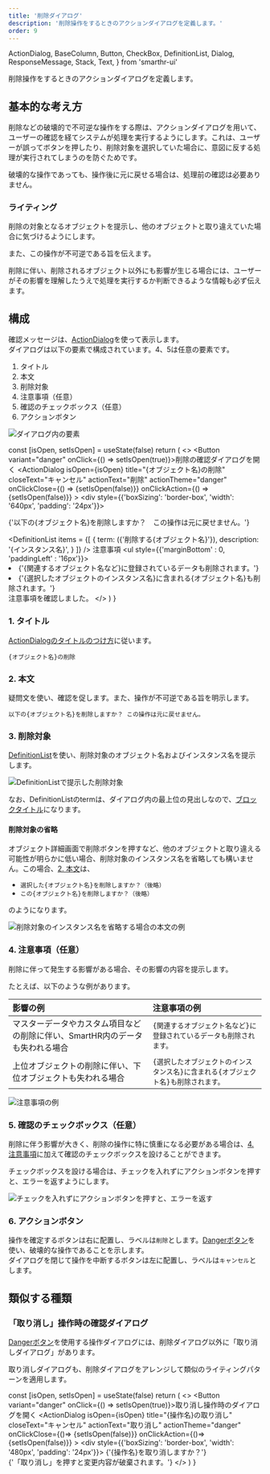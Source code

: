 ```yaml
---
title: '削除ダイアログ'
description: '削除操作をするときのアクションダイアログを定義します。'
order: 9
---
```


  ActionDialog,
  BaseColumn,
  Button,
  CheckBox,
  DefinitionList,
  Dialog,
  ResponseMessage,
  Stack,
  Text,
} from 'smarthr-ui'


削除操作をするときのアクションダイアログを定義します。

## 基本的な考え方
削除などの破壊的で不可逆な操作をする際は、アクションダイアログを用いて、ユーザーの確認を経てシステムが処理を実行するようにします。これは、ユーザーが誤ってボタンを押したり、削除対象を選択していた場合に、意図に反する処理が実行されてしまうのを防ぐためです。

破壊的な操作であっても、操作後に元に戻せる場合は、処理前の確認は必要ありません。

### ライティング
削除の対象となるオブジェクトを提示し、他のオブジェクトと取り違えていた場合に気づけるようにします。

また、この操作が不可逆である旨を伝えます。

削除に伴い、削除されるオブジェクト以外にも影響が生じる場合には、ユーザーがその影響を理解したうえで処理を実行するか判断できるような情報も必ず伝えます。

## 構成

確認メッセージは、[ActionDialog](../../components/dialog#h3-1)を使って表示します。  
ダイアログは以下の要素で構成されています。4、5は任意の要素です。

1. タイトル
2. 本文
3. 削除対象
4. 注意事項（任意）
5. 確認のチェックボックス（任意）
6. アクションボタン

![ダイアログ内の要素](./images/delete-dialog/delete-dialog_components.png)

  const [isOpen, setIsOpen] = useState(false)
  return (
    <>
      <Button variant="danger" onClick={() => setIsOpen(true)}>削除の確認ダイアログを開く</Button>
      <ActionDialog
        isOpen={isOpen}
        title="{オブジェクト名}の削除"
        closeText="キャンセル"
        actionText="削除"
        actionTheme="danger"
        onClickClose={() => {setIsOpen(false)}}
        onClickAction={() => {setIsOpen(false)}}
      >
        <div style={{'boxSizing': 'border-box', 'width': '640px', 'padding': '24px'}}>
          <Stack gap={1.5}>
            <p>
            {'以下の{オブジェクト名}を削除しますか？　この操作は元に戻せません。'}
            </p>
            <DefinitionList 
              items = {[
                {
                  term: (<Text styleType="blockTitle" color="TEXT_BLACK">{'削除する{オブジェクト名}'}</Text>),
                  description: '{インスタンス名}',
                }
              ]}
            />
            <Stack gap={0.5}>
              <BaseColumn>
                <ResponseMessage type="warning"><Text weight="bold">注意事項</Text></ResponseMessage>
                <ul style={{'marginBottom' : 0, 'paddingLeft' : '16px'}}>
                  <li>{'{関連するオブジェクト名など}に登録されているデータも削除されます。'}</li>
                  <li>{'{選択したオブジェクトのインスタンス名}に含まれる{オブジェクト名}も削除されます。'}</li>
                </ul>
              </BaseColumn>
              <BaseColumn>
                <CheckBox name="delete_confirm">
                  注意事項を確認しました。
                </CheckBox>
              </BaseColumn>
            </Stack>
          </Stack>
        </div>
      </ActionDialog>
    </>
  )
}

<ComponentPreview>
  <DynamicActionDialog />
</ComponentPreview>

### 1. タイトル

[ActionDialogのタイトルのつけ方](../../components/dialog#h4-2)に従います。

`{オブジェクト名}の削除`

### 2. 本文

疑問文を使い、確認を促します。また、操作が不可逆である旨を明示します。

`以下の{オブジェクト名}を削除しますか？ この操作は元に戻せません。`


### 3. 削除対象

[DefinitionList](../../components/definition-list/)を使い、削除対象のオブジェクト名およびインスタンス名を提示します。

![DefinitionListで提示した削除対象](./images/delete-dialog/delete-dialog_object-to-be-deleted.png)

なお、DefinitionListのtermは、ダイアログ内の最上位の見出しなので、[ブロックタイトル](../../components/heading/#h3-2)になります。

#### 削除対象の省略

オブジェクト詳細画面で削除ボタンを押すなど、他のオブジェクトと取り違える可能性が明らかに低い場合、削除対象のインスタンス名を省略しても構いません。この場合、[2. 本文](#h3-2)は、

- `選択した{オブジェクト名}を削除しますか？（後略）`
- `この{オブジェクト名}を削除しますか？（後略）`

のようになります。

![削除対象のインスタンス名を省略する場合の本文の例](./images/delete-dialog/delete-dialog_object-name-not-displayed.png)

### 4. 注意事項（任意）

削除に伴って発生する影響がある場合、その影響の内容を提示します。

たとえば、以下のような例があります。

| 影響の例 | 注意事項の例 |
| :--- | :--- |
| マスターデータやカスタム項目などの削除に伴い、SmartHR内のデータも失われる場合 | `{関連するオブジェクト名など}に登録されているデータも削除されます。` |
| 上位オブジェクトの削除に伴い、下位オブジェクトも失われる場合 | `{選択したオブジェクトのインスタンス名}に含まれる{オブジェクト名}も削除されます。` |

![注意事項の例](./images/delete-dialog/delete-dialog_warnings.png)

### 5. 確認のチェックボックス（任意）

削除に伴う影響が大きく、削除の操作に特に慎重になる必要がある場合は、[4. 注意事項](#h3-4)に加えて確認のチェックボックスを設けることができます。

チェックボックスを設ける場合は、チェックを入れずにアクションボタンを押すと、エラーを返すようにします。

![チェックを入れずにアクションボタンを押すと、エラーを返す](./images/delete-dialog/delete-dialog_unchecked-submit-error.png)

### 6. アクションボタン

操作を確定するボタンは右に配置し、ラベルは`削除`とします。[Dangerボタン](../..//components/button/#h3-3)を使い、破壊的な操作であることを示します。  
ダイアログを閉じて操作を中断するボタンは左に配置し、ラベルは`キャンセル`とします。

## 類似する種類

### 「取り消し」操作時の確認ダイアログ
[Dangerボタン](/products/components/button/#h3-2)を使用する操作ダイアログには、削除ダイアログ以外に「取り消しダイアログ」があります。

取り消しダイアログも、削除ダイアログをアレンジして類似のライティングパターンを適用します。

<!-- textlint-disable -->

  const [isOpen, setIsOpen] = useState(false)
  return (
    <>
      <Button variant="danger" onClick={() => setIsOpen(true)}>取り消し操作時のダイアログを開く</Button>
      <ActionDialog
        isOpen={isOpen}
        title="{操作名}の取り消し"
        closeText="キャンセル"
        actionText="取り消し"
        actionTheme="danger"
        onClickClose={()=> {setIsOpen(false)}}
        onClickAction={()=> {setIsOpen(false)}}
      >
        <div style={{'boxSizing': 'border-box', 'width': '480px', 'padding': '24px'}}>
          {'{操作名}を取り消しますか？'}<br />
          {'「取り消し」を押すと変更内容が破棄されます。'}
        </div>
      </ActionDialog>
    </>
  )
}

<ComponentPreview>
  <DynamicCancelActionDialog />
</ComponentPreview>

<!-- textlint-enable -->
